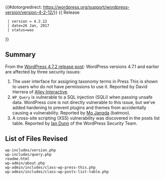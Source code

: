 {{#dotorgredirect: https://wordpress.org/support/wordpress-version/version-4-2-12/}}
{{Languages|
{{en|Version 4.2.12}}
}}
{{ Release
  | version = 4.2.12
  | date=26 Jan, 2017
  | status=was
}}

== Summary ==
  
From the [https://wordpress.org/news/2017/01/wordpress-4-7-2-security-release/ WordPress 4.7.2 release post]: WordPress versions 4.7.1 and earlier are affected by three security issues:

# The user interface for assigning taxonomy terms in Press This is shown to users who do not have permissions to use it. Reported by David Herrera of [https://www.alleyinteractive.com/ Alley Interactive].
# <code>WP_Query</code> is vulnerable to a SQL injection (SQLi) when passing unsafe data. WordPress core is not directly vulnerable to this issue, but we’ve added hardening to prevent plugins and themes from accidentally causing a vulnerability. Reported by [https://github.com/mjangda Mo Jangda] (batmoo).
# A cross-site scripting (XSS) vulnerability was discovered in the posts list table. Reported by [https://iandunn.name/ Ian Dunn] of the WordPress Security Team.

== List of Files Revised ==
 
<pre>
wp-includes/version.php
wp-includes/query.php
readme.html
wp-admin/about.php
wp-admin/includes/class-wp-press-this.php
wp-admin/includes/class-wp-posts-list-table.php
</pre>